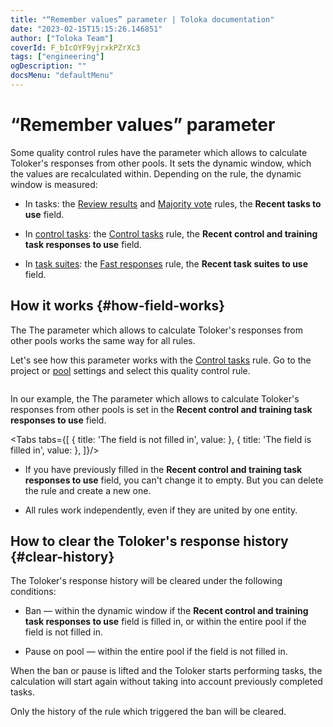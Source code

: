 ```yaml
---
title: "“Remember values” parameter | Toloka documentation"
date: "2023-02-15T15:15:26.146851"
author: ["Toloka Team"]
coverId: F_bIcOYF9yjrxkPZrXc3
tags: ["engineering"]
ogDescription: ""
docsMenu: "defaultMenu"
---
```



# “Remember values” parameter

Some quality control rules have the parameter which allows to calculate Toloker's responses from other pools. It sets the dynamic window, which the values are recalculated within. Depending on the rule, the dynamic window is measured:

- In tasks: the [Review results](/docs/guide/reviewing-assignments) and [Majority vote](/docs/guide/mvote) rules, the **Recent tasks to use** field.

- In [control tasks](/docs/glossary#control-task): the [Control tasks](/docs/guide/goldenset) rule, the **Recent control and training task responses to use** field.

- In [task suites](/docs/glossary#task-suite): the [Fast responses](/docs/guide/quick-answers) rule, the **Recent task suites to use** field.

## How it works {#how-field-works}

The <Term term="parameter">The parameter which allows to calculate Toloker's responses from other pools</Term> works the same way for all rules.

Let's see how this parameter works with the [Control tasks](/docs/guide/goldenset) rule. Go to the project or [pool](/docs/glossary#pool) settings and select this quality control rule.

<Image withBackground imageId="1675425604819" alt="" />

In our example, the <Term term="parameter">The parameter which allows to calculate Toloker's responses from other pools</Term> is set in the **Recent control and training task responses to use** field.

<Tabs tabs={[
  { title: 'The field is not filled in', value: <RememberValuesList1/> },
  { title: 'The field is filled in', value: <RememberValuesList2/> },
]}/>

<Note mode="restriction" title="Important">

- If you have previously filled in the **Recent control and training task responses to use** field, you can't change it to empty. But you can delete the rule and create a new one.

- All rules work independently, even if they are united by one entity.

</Note>

## How to clear the Toloker's response history {#clear-history}

The Toloker's response history will be cleared under the following conditions:

- Ban — within the dynamic window if the **Recent control and training task responses to use** field is filled in, or within the entire pool if the field is not filled in.

- Pause on pool — within the entire pool if the field is not filled in.

When the ban or pause is lifted and the Toloker starts performing tasks, the calculation will start again without taking into account previously completed tasks.

<Note mode="restriction" title="Alert">

Only the history of the rule which triggered the ban will be cleared.

</Note>
